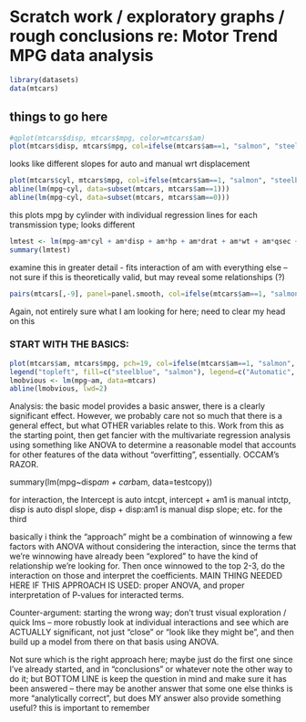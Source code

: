 Scratch work / exploratory graphs / rough conclusions re: Motor Trend MPG data analysis
===================================
```r
library(datasets)
data(mtcars)
```

## things to go here

```r
#qplot(mtcars$disp, mtcars$mpg, color=mtcars$am)
plot(mtcars$disp, mtcars$mpg, col=ifelse(mtcars$am==1, "salmon", "steelblue"), pch=19)
```

looks like different slopes for auto and manual wrt displacement

```r
plot(mtcars$cyl, mtcars$mpg, col=ifelse(mtcars$am==1, "salmon", "steelblue"), pch=19)
abline(lm(mpg~cyl, data=subset(mtcars, mtcars$am==1)))
abline(lm(mpg~cyl, data=subset(mtcars, mtcars$am==0)))
```

this plots mpg by cylinder with individual regression lines for each transmission type; looks different

```r
lmtest <- lm(mpg~am*cyl + am*disp + am*hp + am*drat + am*wt + am*qsec + am*vs + am*gear + am*carb, data=mtcars)
summary(lmtest)
```

examine this in greater detail - fits interaction of am with everything else -- not sure if this is theoretically valid, but may reveal some relationships (?)

```r
pairs(mtcars[,-9], panel=panel.smooth, col=ifelse(mtcars$am==1, "salmon", "steelblue"), pch=19)
```

Again, not entirely sure what I am looking for here; need to clear my head on this

### START WITH THE BASICS:
```r
plot(mtcars$am, mtcars$mpg, pch=19, col=ifelse(mtcars$am==1, "salmon", "steelblue"), xlab="Transmission Type", ylab="Miles per Gallon", main="MPG by Transmission Type")
legend("topleft", fill=c("steelblue", "salmon"), legend=c("Automatic", "Manual"))
lmobvious <- lm(mpg~am, data=mtcars)
abline(lmobvious, lwd=2)
```

Analysis: the basic model provides a basic answer, there is a clearly significant effect.  However, we probably care not so much that there is a general effect, but what OTHER variables relate to this.  Work from this as the starting point, then get fancier with the multivariate regression analysis using something like ANOVA to determine a reasonable model that accounts for other features of the data without "overfitting", essentially.  OCCAM's RAZOR.


summary(lm(mpg~disp*am + carb*am, data=testcopy))

for interaction, the Intercept is auto intcpt, intercept + am1 is manual intctp, disp is auto displ slope, disp + disp:am1 is manual disp slope; etc. for the third

basically i think the "approach" might be a combination of winnowing a few factors with ANOVA without considering the interaction, since the terms that we're winnowing have already been "explored" to have the kind of relationship we're looking for.  Then once winnowed to the top 2-3, do the interaction on those and interpret the coefficients. 
MAIN THING NEEDED HERE IF THIS APPROACH IS USED: proper ANOVA, and proper interpretation of P-values for interacted terms.

Counter-argument: starting the wrong way; don't trust visual exploration / quick lms -- more robustly look at individual interactions and see which are ACTUALLY significant, not just "close" or "look like they might be", and then build up a model from there on that basis using ANOVA.  

Not sure which is the right approach here; maybe just do the first one since I've already started, and in "conclusions" or whatever note the other way to do it; but BOTTOM LINE is keep the question in mind and make sure it has been answered -- there may be another answer that some one else thinks is more "analytically correct", but does MY answer also provide something useful?  this is important to remember

